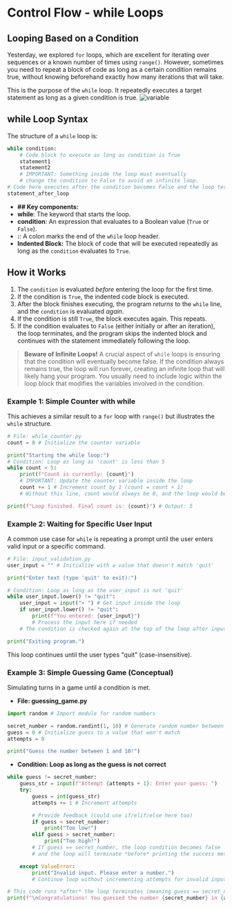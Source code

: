 # Control Flow - while Loops

## Looping Based on a Condition
<section id="introduction-to-while-loop"></section>

Yesterday, we explored `for` loops, which are excellent for iterating over sequences or a known number of times using `range()`. However, sometimes you need to repeat a block of code as long as a certain condition remains true, without knowing beforehand exactly how many iterations that will take.

This is the purpose of the `while` loop. It repeatedly executes a target statement as long as a given condition is true.
<img src="/src/courses/python/images/while_loop.jpg" alt="variable" className="w-150 h-100 mx-auto" />
## while Loop Syntax
<section id="while-loop-syntax"></section>

The structure of a `while` loop is:

```python
while condition:
    # Code block to execute as long as condition is True
    statement1
    statement2
    # IMPORTANT: Something inside the loop must eventually
    # change the condition to False to avoid an infinite loop.
# Code here executes after the condition becomes False and the loop terminates
statement_after_loop
```

* **## Key components:**
*   **while**: The keyword that starts the loop.
*   **condition**: An expression that evaluates to a Boolean value (`True` or `False`).
*   **:**: A colon marks the end of the `while` loop header.
*   **Indented Block:** The block of code that will be executed repeatedly as long as the `condition` evaluates to `True`.

## How it Works
<section id="how-it-works"></section>

1.  The `condition` is evaluated *before* entering the loop for the first time.
2.  If the condition is `True`, the indented code block is executed.
3.  After the block finishes executing, the program *returns* to the `while` line, and the `condition` is evaluated *again*.
4.  If the condition is still `True`, the block executes again. This repeats.
5.  If the condition evaluates to `False` (either initially or after an iteration), the loop terminates, and the program skips the indented block and continues with the statement immediately following the loop.

> **Beware of Infinite Loops!**
> A crucial aspect of `while` loops is ensuring that the condition will eventually become false. If the condition always remains true, the loop will run forever, creating an infinite loop that will likely hang your program. You usually need to include logic within the loop block that modifies the variables involved in the condition.

### Example 1: Simple Counter with while
<section id="simple-counter-with-while"></section>

This achieves a similar result to a `for` loop with `range()` but illustrates the `while` structure.

```python
# File: while_counter.py
count = 0 # Initialize the counter variable

print("Starting the while loop:")
# Condition: Loop as long as 'count' is less than 5
while count < 5:
    print(f"Count is currently: {count}")
    # IMPORTANT: Update the counter variable inside the loop
    count += 1 # Increment count by 1 (count = count + 1)
    # Without this line, count would always be 0, and the loop would be infinite!

print(f"Loop finished. Final count is: {count}") # Output: 5
```

### Example 2: Waiting for Specific User Input
<section id="waiting-for-specific-user-input"></section>

A common use case for `while` is repeating a prompt until the user enters valid input or a specific command.

```python
# File: input_validation.py
user_input = "" # Initialize with a value that doesn't match 'quit'

print("Enter text (type 'quit' to exit):")

# Condition: Loop as long as the user_input is not 'quit'
while user_input.lower() != "quit":
    user_input = input("> ") # Get input inside the loop
    if user_input.lower() != "quit":
        print(f"You entered: {user_input}")
        # Process the input here if needed
    # The condition is checked again at the top of the loop after input

print("Exiting program.")
```

This loop continues until the user types "quit" (case-insensitive).

### Example 3: Simple Guessing Game (Conceptual)
<section id="simple-guessing-game-conceptual"></section>

Simulating turns in a game until a condition is met.


* **File: guessing_game.py**
```python
import random # Import module for random numbers

secret_number = random.randint(1, 10) # Generate random number between 1 and 10
guess = 0 # Initialize guess to a value that won't match
attempts = 0

print("Guess the number between 1 and 10!")
```
* **Condition: Loop as long as the guess is not correct**
```python
while guess != secret_number:
    guess_str = input(f"Attempt {attempts + 1}: Enter your guess: ")
    try:
        guess = int(guess_str)
        attempts += 1 # Increment attempts

        # Provide feedback (could use if/elif/else here too)
        if guess < secret_number:
            print("Too low!")
        elif guess > secret_number:
            print("Too high!")
        # If guess == secret_number, the loop condition becomes false
        # and the loop will terminate *before* printing the success message below.

    except ValueError:
        print("Invalid input. Please enter a number.")
        # Continue loop without incrementing attempts for invalid input

# This code runs *after* the loop terminates (meaning guess == secret_number)
print(f"\nCongratulations! You guessed the number {secret_number} in {attempts} attempts.")
```


<section id="Quiz-time"></section>

<Quiz questions={pythonQuiz} />